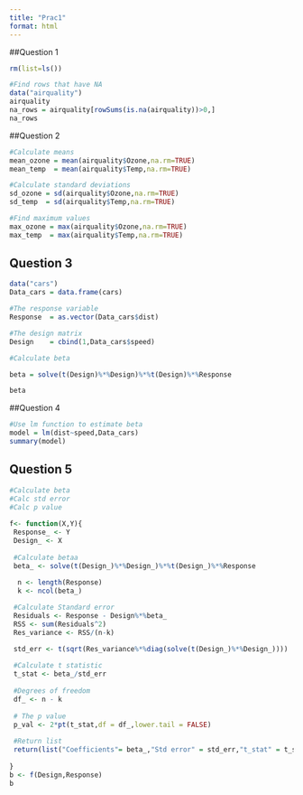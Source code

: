 ```yaml
---
title: "Prac1"
format: html
---
```


##Question 1

```r
rm(list=ls())

#Find rows that have NA
data("airquality")
airquality
na_rows = airquality[rowSums(is.na(airquality))>0,]
na_rows
```

##Question 2
```r
#Calculate means
mean_ozone = mean(airquality$Ozone,na.rm=TRUE)
mean_temp  = mean(airquality$Temp,na.rm=TRUE)

#Calculate standard deviations
sd_ozone = sd(airquality$Ozone,na.rm=TRUE)
sd_temp  = sd(airquality$Temp,na.rm=TRUE)

#Find maximum values
max_ozone = max(airquality$Ozone,na.rm=TRUE)
max_temp  = max(airquality$Temp,na.rm=TRUE)
```

## Question 3
```r
data("cars")
Data_cars = data.frame(cars)

#The response variable
Response  = as.vector(Data_cars$dist)

#The design matrix
Design    = cbind(1,Data_cars$speed)

#Calculate beta

beta = solve(t(Design)%*%Design)%*%t(Design)%*%Response

beta
```

##Question 4

```r
#Use lm function to estimate beta
model = lm(dist~speed,Data_cars)
summary(model)
```
## Question 5

```r
#Calculate beta
#Calc std error
#Calc p value
  
f<- function(X,Y){
 Response_ <- Y
 Design_ <- X
 
 #Calculate betaa
 beta_ <- solve(t(Design_)%*%Design_)%*%t(Design_)%*%Response
 
  n <- length(Response)
  k <- ncol(beta_)

 #Calculate Standard error
 Residuals <- Response - Design%*%beta_
 RSS <- sum(Residuals^2)
 Res_variance <- RSS/(n-k)

 std_err <- t(sqrt(Res_variance%*%diag(solve(t(Design_)%*%Design_))))
 
 #Calculate t statistic
 t_stat <- beta_/std_err
 
 #Degrees of freedom
 df_ <- n - k
 
 # The p value
 p_val <- 2*pt(t_stat,df = df_,lower.tail = FALSE)
 
 #Return list
 return(list("Coefficients"= beta_,"Std error" = std_err,"t_stat" = t_stat,"pvalue" = p_val))
  
}
b <- f(Design,Response)
b
```




